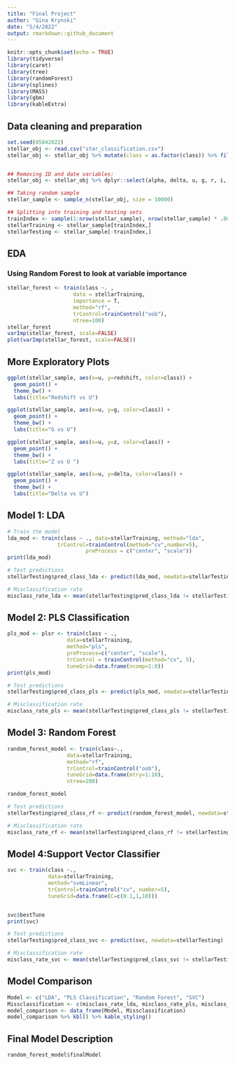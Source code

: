 ```yaml
---
title: "Final Project"
author: "Gina Krynski"
date: "5/4/2022"
output: rmarkdown::github_document
---
```


```r
knitr::opts_chunk$set(echo = TRUE)
library(tidyverse)
library(caret)
library(tree)
library(randomForest)
library(splines)
library(MASS)
library(gbm)
library(kableExtra)
```


## Data cleaning and preparation
```r
set.seed(05042022)
stellar_obj <- read.csv("star_classification.csv")
stellar_obj <- stellar_obj %>% mutate(class = as.factor(class)) %>% filter(u != -9999)


## Removing ID and date variables:
stellar_obj <- stellar_obj %>% dplyr::select(alpha, delta, u, g, r, i, z, class, redshift)

## Taking random sample
stellar_sample <- sample_n(stellar_obj, size = 10000)

## Splitting into training and testing sets
trainIndex <- sample(1:nrow(stellar_sample), nrow(stellar_sample) * .80)
stellarTraining <- stellar_sample[trainIndex,]
stellarTesting <- stellar_sample[-trainIndex,]
```

## EDA 

### Using Random Forest to look at variable importance
```r

stellar_forest <- train(class ~. , 
                     data = stellarTraining,
                     importance = T,
                     method="rf",
                     trControl=trainControl("oob"),
                     ntree=100)
stellar_forest
varImp(stellar_forest, scale=FALSE)
plot(varImp(stellar_forest, scale=FALSE))

```

## More Exploratory Plots
```r
ggplot(stellar_sample, aes(x=u, y=redshift, color=class)) +
  geom_point() +
  theme_bw() + 
  labs(title="Redshift vs U")

ggplot(stellar_sample, aes(x=u, y=g, color=class)) +
  geom_point() +
  theme_bw() + 
  labs(title="G vs U")

ggplot(stellar_sample, aes(x=u, y=z, color=class)) +
  geom_point() +
  theme_bw() + 
  labs(title="Z vs U ")

ggplot(stellar_sample, aes(x=u, y=delta, color=class)) +
  geom_point() +
  theme_bw() + 
  labs(title="Delta vs U")

```
## Model 1: LDA
```r
# Train the model
lda_mod <- train(class ~ ., data=stellarTraining, method="lda",
                trControl=trainControl(method="cv",number=5),
                         preProcess = c("center", "scale"))
print(lda_mod)

# Test predictions
stellarTesting$pred_class_lda <- predict(lda_mod, newdata=stellarTesting)

# Misclassification rate
misclass_rate_lda <- mean(stellarTesting$pred_class_lda != stellarTesting$class)
```


## Model 2: PLS Classification
```r
pls_mod <- plsr <- train(class ~ .,
                   data=stellarTraining,
                   method="pls", 
                   preProcess=c("center", "scale"),
                   trControl = trainControl(method="cv", 5),
                   tuneGrid=data.frame(ncomp=1:8)) 
print(pls_mod)

# Test predictions
stellarTesting$pred_class_pls <- predict(pls_mod, newdata=stellarTesting)

# Misclassification rate
misclass_rate_pls <- mean(stellarTesting$pred_class_pls != stellarTesting$class)
```

## Model 3: Random Forest
```r
random_forest_model <- train(class~.,
                   data=stellarTraining,
                   method="rf",
                   trControl=trainControl("oob"), 
                   tuneGrid=data.frame(mtry=1:10),
                   ntree=200) 

random_forest_model

# Test predictions
stellarTesting$pred_class_rf <- predict(random_forest_model, newdata=stellarTesting)

# Misclassification rate
misclass_rate_rf <- mean(stellarTesting$pred_class_rf != stellarTesting$class)

```

## Model 4:Support Vector Classifier
```r
svc <- train(class ~.,
             data=stellarTraining,
             method="svmLinear",
             trControl=trainControl("cv", number=5),
             tuneGrid=data.frame(C=c(0.1,1,10)))


svc$bestTune
print(svc)

# Test predictions
stellarTesting$pred_class_svc <- predict(svc, newdata=stellarTesting)

# Misclassification rate
misclass_rate_svc <- mean(stellarTesting$pred_class_svc != stellarTesting$class)
```

## Model Comparison
```r
Model <- c("LDA", "PLS Classification", "Random Forest", "SVC")
Missclassification <- c(misclass_rate_lda, misclass_rate_pls, misclass_rate_rf, misclass_rate_svc)
model_comparison <- data_frame(Model, Missclassification)
model_comparison %>% kbl() %>% kable_styling()


```

## Final Model Description
```r
random_forest_model$finalModel

```







